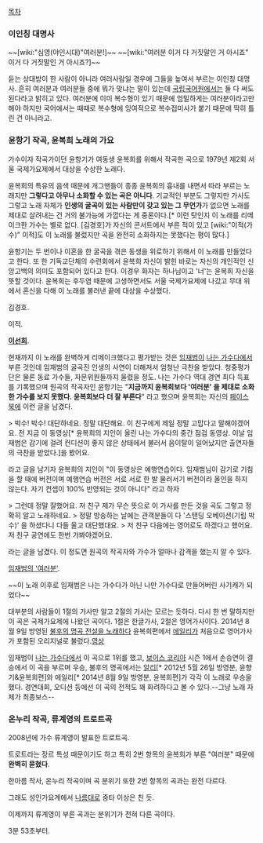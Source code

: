 [[목차]]

=== 이인칭 대명사 ===
~~[wiki:"심영(야인시대)"여러분!]~~ ~~[wiki:"여러분 이거 다 거짓말인 거 아시죠" 이거 다 거짓말인 거 아시죠?]~~

듣는 상대방이 한 사람이 아니라 여러사람일 경우에 그들을 높여서 부르는 이인칭 대명사. 흔히 여러분과 여러분들 중에 뭐가 맞냐는 말이 있는데 [[국립국어원]]에서는 둘 다 써도 된다라고 밝히고 있다. 여러분에 이미 복수형이 있기 때문에 엄밀하게는 여러분이라고만 해야 하지만 국어에서는 때때로 복수형에 잉여적으로 복수접미사가 붙기 때문에 딱히 틀린 건 아니라고.

=== 윤항기 작곡, 윤복희 노래의 가요 ===
{{{#!html
<embed src="http://www.youtube.com/v/wKQMk6bpyMc?version=3&amp;hl=ko_KR" type="application/x-shockwave-flash" width="420" height="345" allowscriptaccess="always" allowfullscreen="true"></embed>}}}

가수이자 작곡가이던 윤항기가 여동생 윤복희를 위해서 작곡한 곡으로 1979년 제2회 서울 국제가요제에서 대상을 수상한 노래다.

윤복희의 특유의 음색 때문에 개그맨들이 종종 윤복희의 흉내를 내면서 따라 부르는 노래지만 '''그렇다고 아무나 소화할 수 있는 곡은 아니다'''. 기교적인 부분도 그렇지만 가사도 그렇고 노래 자체가 '''인생의 굴곡이 있는 사람만이 갖고 있는 그 무언가'''가 없으면 노래를 제대로 살려내는 건 거의 불가능에 가깝다는 게 중론이다.[* 이런 탓인지 이 노래를 리메이크한 가수는 별로 없다. [김경호]가 자신의 콘서트에서 부른 적이 있고 [wiki:"이적(가수)" 이적]도 이 노래를 불렀지만 곡을 완전히 소화하지는 못했다는 평이 많다.]

윤항기는 두 번이나 이혼을 한 굴곡을 겪은 동생을 위로하기 위해서 이 노래를 만들었다고 한다. 또 한 기독교단체의 수련회에서 윤복희 자신이 밝힌 바로는 자신의 개인적인 신앙고백의 의미도 포함되어 있다고 한다. 이경우 화자는 하나님이고 '너'는 윤복희 자신을 뜻할 것이다. 윤복희는 후두염 때문에 고생하면서도 서울 국제가요제에 나갔고 무대 위에서 혼신을 다해 이 노래를 불러낸 끝에 대상을 수상했다.

{{{#!html
<embed src="http://www.youtube.com/v/HwcmfRjW9Os?version=3&amp;hl=ko_KR" type="application/x-shockwave-flash" width="420" height="345" allowscriptaccess="always" allowfullscreen="true"></embed>}}}

김경호.

{{{#!html
<embed src="http://www.youtube.com/v/kIIYUbJBW-M?version=3&amp;hl=ko_KR" type="application/x-shockwave-flash" width="560" height="345" allowscriptaccess="always" allowfullscreen="true"></embed>}}}

이적.

{{{#!html
<object width="420" height="315"><param name="movie" value="http://www.youtube.com/v/Gk9tzWyYsZk?version=3&amp;hl=ko_KR"></param><param name="allowFullScreen" value="true"></param><param name="allowscriptaccess" value="always"></param><embed src="http://www.youtube.com/v/Gk9tzWyYsZk?version=3&amp;hl=ko_KR" type="application/x-shockwave-flash" width="420" height="315" allowscriptaccess="always" allowfullscreen="true"></embed></object>
}}}

'''[[이선희]]'''.

현재까지 이 노래를 완벽하게 리메이크했다고 평가받는 것은 [[임재범]]이 [[나는 가수다]]에서 부른 것인데 임재범의 굴곡진 인생의 사연이 더해져서 엄청난 극찬을 받았다. 청중평가단은 물론 동료 가수들, 자문위원들까지 울렸을 정도. 나는 가수다 역대 경연 최다 득표를 기록했으며 원곡의 작곡자인 윤항기는 "'''지금까지 윤복희보다 '여러분' 을 제대로 소화한 가수를 보지 못했다. 윤복희보다 더 잘 부른다'''" 라고 했으며 윤복희는 자신의 [[페이스북]]에 이런 글을 남겼다.

> 박수! 박수! 대단하네요. 정말 대단해요. 이 친구에게 제일 정말 고맙다고 말해야겠어요. 전 지금 이 동영상[* 윤복희의 지인이 올린 나는 가수다의 중간 점검 동영상. 이날 임재범은 감기에 걸려 컨디션이 좋지 않은 상태에서 불러서 음이탈이 일어났지만 출연자들의 극찬을 받았다.]을 봤어요.

라고 글을 남기자 윤복희의 지인이 "이 동영상은 예행연습이다. 임재범님이 감기로 기침을 할 때에 버전이며 예행연습 버전은 서로 서로 한 발 물러서기 버전이라 올인을 하지 않는다. 자기 컨셉이 100% 반영되는 것이 아니다" 라고 하자

> 그런데 정말 잘했어요. 저 친구 제가 무슨 뜻으로 이 가사를 만든 것을 곡도 그렇고 정확히 알고 노래하네요.
> 정말 방송하는 날에는 관객분들이 다 '스탠딩 오베이션(기립 박수)' 을 하셨다니 다들 울고 대단했대요.
> 저 친구 다음에는 영어로도 하겠다고 했어요. 저 친구 공연에도 한번 가봐야겠어요.

라는 글을 남겼다. 이 정도면 원곡의 작곡자와 가수가 얼마나 감격을 했는지 알 수 있다.

[http://youtu.be/mbq4II_EOvE 임재범의 '여러분'].

~~이 노래 이후로 임재범은 나는 가수다가 아닌 나만 가수다로 만들어버린 사기캐가 되었다~~

대부분의 사람들이 1절의 가사만 알고 2절의 가사는 모르는 듯하다. 다시 한 번 말하지만 이 곡은 국제가요제에 나왔던 곡이다. 1절은 한글가사, 2절은 영어가사이다. 2014년 8월 9일 방영된 [[불후의 명곡 전설을 노래하다]] 윤복희편에서 [[에일리]]가 처음으로 영어가사가 포함된 오리지널로 불렀다.[http://youtu.be/PwuPXVySHfE 영상]

임재범이 [[나는 가수다]]에서 이 곡으로 1위를 했고, [[보이스 코리아]] 시즌 1에서 손승연이 결승에서 이 곡을 부르며 우승, 불후의 명곡에서는 [[알리]][* 2012년 5월 26일 방영분, 윤향기&윤복희편]와 에일리[* 2014년 8월 9일 방영분, 윤복희편]가 각각 이 노래로 우승을 했다. 경연대회, 오디션 등에선 이 곡의 전적도 꽤 화려하다고 볼 수 있다.--그냥 노래 자체가 최종보스--

=== 온누리 작곡, 류계영의 트로트곡 ===
2008년에 가수 류계영이 발표한 트로트곡.

트로트라는 장르 특성 때문이기도 하고 특히 2번 항목의 윤복희가 부른 "여러분" 때문에 '''완벽히 묻혔다'''.

한아름 작사, 온누리 작곡이며 곡 분위기 또한 2번 항목의 곡과는 완전 다르다.

그래도 성인가요계에서 [[나름]]대로 중타 이상은 친 듯.

이제까지 류계영이 부른 곡과는 분위기가 전혀 다른 곡이다.

{{{#!html
<iframe width="640" height="360" src="//www.youtube.com/embed/Ofmmor7zk_w" frameborder="0" allowfullscreen></iframe>
}}}

3분 53초부터.
